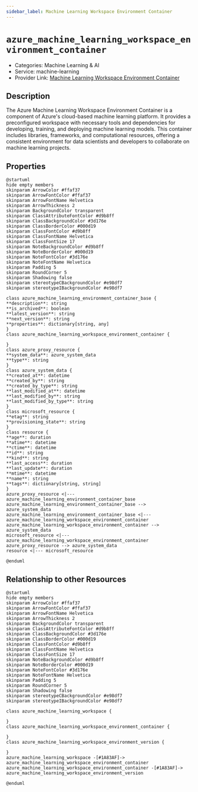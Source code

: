 ```yaml
---
sidebar_label: Machine Learning Workspace Environment Container
---
```


# `azure_machine_learning_workspace_environment_container`

- Categories: Machine Learning & AI
- Service: machine-learning
- Provider Link: [Machine Learning Workspace Environment Container](https://learn.microsoft.com/en-us/azure/machine-learning/how-to-use-environments)

## Description
The Azure Machine Learning Workspace Environment Container is a component of Azure's cloud-based machine learning platform. It provides a preconfigured workspace with necessary tools and dependencies for developing, training, and deploying machine learning models. This container includes libraries, frameworks, and computational resources, offering a consistent environment for data scientists and developers to collaborate on machine learning projects.

## Properties
<ZoomPanPinch>

```kroki imgType="plantuml" imgAlt="Diagram of Machine Learning Workspace Environment Container data model"
@startuml
hide empty members
skinparam ArrowColor #ffaf37
skinparam ArrowFontColor #ffaf37
skinparam ArrowFontName Helvetica
skinparam ArrowThickness 2
skinparam BackgroundColor transparent
skinparam ClassAttributeFontColor #d9b8ff
skinparam ClassBackgroundColor #3d176e
skinparam ClassBorderColor #000d19
skinparam ClassFontColor #d9b8ff
skinparam ClassFontName Helvetica
skinparam ClassFontSize 17
skinparam NoteBackgroundColor #d9b8ff
skinparam NoteBorderColor #000d19
skinparam NoteFontColor #3d176e
skinparam NoteFontName Helvetica
skinparam Padding 5
skinparam RoundCorner 5
skinparam Shadowing false
skinparam stereotypeCBackgroundColor #e98df7
skinparam stereotypeIBackgroundColor #e98df7

class azure_machine_learning_environment_container_base {
**description**: string
**is_archived**: boolean
**latest_version**: string
**next_version**: string
**properties**: dictionary[string, any]
}
class azure_machine_learning_workspace_environment_container {

}
class azure_proxy_resource {
**system_data**: azure_system_data
**type**: string
}
class azure_system_data {
**created_at**: datetime
**created_by**: string
**created_by_type**: string
**last_modified_at**: datetime
**last_modified_by**: string
**last_modified_by_type**: string
}
class microsoft_resource {
**etag**: string
**provisioning_state**: string
}
class resource {
**age**: duration
**atime**: datetime
**ctime**: datetime
**id**: string
**kind**: string
**last_access**: duration
**last_update**: duration
**mtime**: datetime
**name**: string
**tags**: dictionary[string, string]
}
azure_proxy_resource <|--- azure_machine_learning_environment_container_base
azure_machine_learning_environment_container_base --> azure_system_data
azure_machine_learning_environment_container_base <|--- azure_machine_learning_workspace_environment_container
azure_machine_learning_workspace_environment_container --> azure_system_data
microsoft_resource <|--- azure_machine_learning_workspace_environment_container
azure_proxy_resource --> azure_system_data
resource <|--- microsoft_resource

@enduml
```

</ZoomPanPinch>


## Relationship to other Resources
<ZoomPanPinch>

```kroki imgType="plantuml" imgAlt="Diagram of Machine Learning Workspace Environment Container resource relationships"
@startuml
hide empty members
skinparam ArrowColor #ffaf37
skinparam ArrowFontColor #ffaf37
skinparam ArrowFontName Helvetica
skinparam ArrowThickness 2
skinparam BackgroundColor transparent
skinparam ClassAttributeFontColor #d9b8ff
skinparam ClassBackgroundColor #3d176e
skinparam ClassBorderColor #000d19
skinparam ClassFontColor #d9b8ff
skinparam ClassFontName Helvetica
skinparam ClassFontSize 17
skinparam NoteBackgroundColor #d9b8ff
skinparam NoteBorderColor #000d19
skinparam NoteFontColor #3d176e
skinparam NoteFontName Helvetica
skinparam Padding 5
skinparam RoundCorner 5
skinparam Shadowing false
skinparam stereotypeCBackgroundColor #e98df7
skinparam stereotypeIBackgroundColor #e98df7

class azure_machine_learning_workspace {

}
class azure_machine_learning_workspace_environment_container {

}
class azure_machine_learning_workspace_environment_version {

}
azure_machine_learning_workspace -[#1A83AF]-> azure_machine_learning_workspace_environment_container
azure_machine_learning_workspace_environment_container -[#1A83AF]-> azure_machine_learning_workspace_environment_version

@enduml
```

</ZoomPanPinch>




